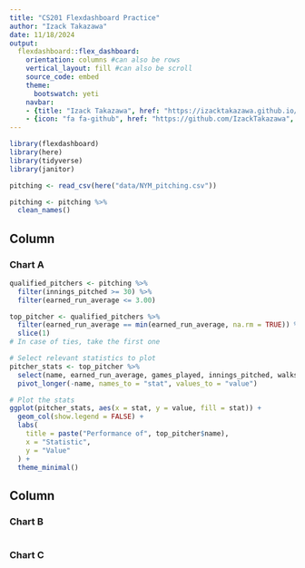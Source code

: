 ```yaml
---
title: "CS201 Flexdashboard Practice"
author: "Izack Takazawa"
date: 11/18/2024
output: 
  flexdashboard::flex_dashboard:
    orientation: columns #can also be rows
    vertical_layout: fill #can also be scroll
    source_code: embed
    theme:
      bootswatch: yeti
    navbar:
    - {title: "Izack Takazawa", href: "https://izacktakazawa.github.io/", align: right}
    - {icon: "fa fa-github", href: "https://github.com/IzackTakazawa", align: right, target: blank}
---
```


```r
library(flexdashboard)
library(here)
library(tidyverse)
library(janitor)
```

```r

pitching <- read_csv(here("data/NYM_pitching.csv"))

pitching <- pitching %>%
  clean_names()
```


Column {data-width=650}
-----------------------------------------------------------------------

### Chart A

```r

qualified_pitchers <- pitching %>%
  filter(innings_pitched >= 30) %>%
  filter(earned_run_average <= 3.00)

top_pitcher <- qualified_pitchers %>%
  filter(earned_run_average == min(earned_run_average, na.rm = TRUE)) %>%
  slice(1) 
# In case of ties, take the first one

# Select relevant statistics to plot
pitcher_stats <- top_pitcher %>%
  select(name, earned_run_average, games_played, innings_pitched, walks_allowed, strikeouts) %>%
  pivot_longer(-name, names_to = "stat", values_to = "value")

# Plot the stats
ggplot(pitcher_stats, aes(x = stat, y = value, fill = stat)) +
  geom_col(show.legend = FALSE) +
  labs(
    title = paste("Performance of", top_pitcher$name),
    x = "Statistic",
    y = "Value"
  ) +
  theme_minimal()

```

Column {data-width=350}
-----------------------------------------------------------------------

### Chart B

```r

```

### Chart C

```r


```

